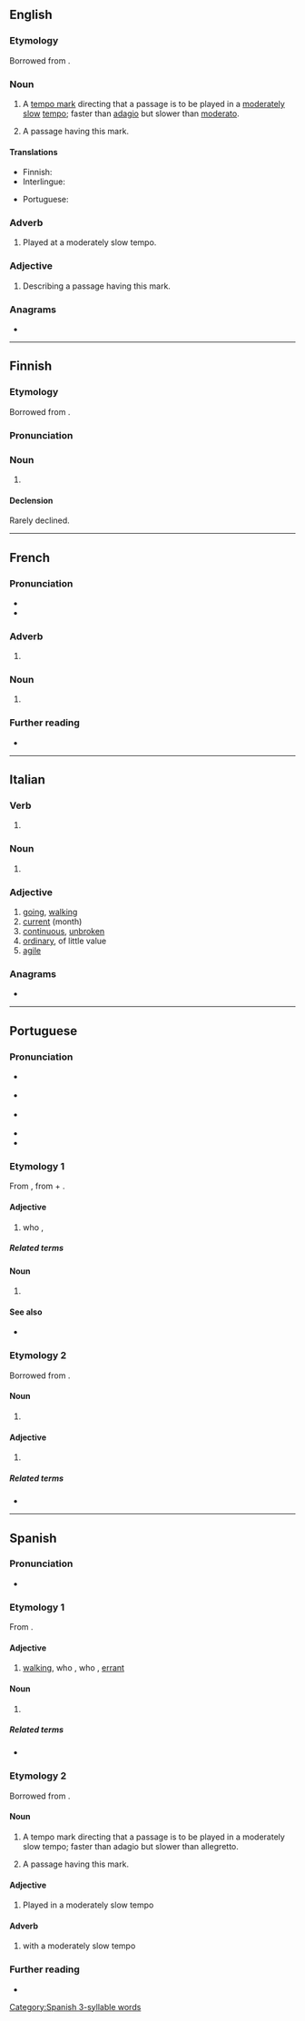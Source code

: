 ==English==

===Etymology===
Borrowed from {{bor|en|it|andante}}.

===Noun===
{{en-noun}}

# {{lb|en|music}} A [[tempo mark]] directing that a passage is to be played in a [[moderate]]ly [[slow]] [[tempo]]; faster than [[adagio]] but slower than [[moderato]].
# {{lb|en|music}} A passage having this mark.

====Translations====
{{trans-top|passage played in a moderately slow tempo}}
* Finnish: {{t+|fi|andante}}
* Interlingue: {{t|ie|andante}}
{{trans-mid}}
* Portuguese: {{t|pt|andante|m}}
{{trans-bottom}}

===Adverb===
{{en-adv|-}}

# {{lb|en|music}} Played at a moderately slow tempo.

===Adjective===
{{en-adj|-}}

# {{lb|en|music}} Describing a passage having this mark.

===Anagrams===
* {{anagrams|en|a=aadennt|Dantean}}

----

==Finnish==

===Etymology===
Borrowed from {{bor|fi|it|andante}}.

===Pronunciation===
{{fi-pronunciation|andant(ː)e}}

===Noun===
{{fi-noun}}

# {{lb|fi|music}} {{l|en|andante}}

====Declension====
Rarely declined.
{{fi-decl-nalle|andant|||a}}

----

==French==
{{wikipedia|lang=fr}}

===Pronunciation===
* {{fr-IPA}}
* {{homophones|fr|andantes}}

===Adverb===
{{fr-adv}}

# {{lb|fr|music}} {{l|en|andante}}

===Noun===
{{fr-noun|m}}

# {{lb|fr|music}} {{l|en|andante}}

===Further reading===
* {{R:TLFi}}

----

==Italian==

===Verb===
{{head|it|present participle}}

# {{inflection of|it|andare||pres|part}}

===Noun===
{{it-noun|m}}

# {{lb|it|music}} {{l|en|andante}}

===Adjective===
{{it-adj|andant|e|i}}

# [[going]], [[walking]]
# [[current]] (month)
# [[continuous]], [[unbroken]]
# [[ordinary]], of little value
# [[agile]]

===Anagrams===
* {{anagrams|it|a=aadennt|dannate}}

----

==Portuguese==

===Pronunciation===
* {{a|Portugal}} {{IPA|pt|/ɐ̃.ˈdɐ̃.tɨ/}}
* {{a|Brazil}} {{IPA|pt|/ɐ̃.ˈdɐ̃.t͡ɕɪ/}}
* {{a|South Brazil}} {{IPA|pt|/ɐ̃.ˈdɐ̃.te/}}
* {{hyphenation|pt|an|dan|te}}
* {{rhymes|pt|ɐ̃ntʃi}}

===Etymology 1===
From {{der|pt|roa-opt|andante}}, from {{m|roa-opt|andar|t=to walk}} + {{m|roa-opt|-ante}}.

====Adjective====
{{pt-adj|andant|e}}

# who {{l|en|roam|roams}}, {{l|en|wander|wanders}}
#: {{uxi|pt|Cavaleiro '''andante'''.|Knight-'''errant'''.}}
#: {{syn|pt|erradio|errante|itinerante|vagabundo|vagamundo|vagante}}

=====Related terms=====
{{col4|pt
|andada
|andador
|andamento
|andança
|andar
|andarilhar
|andarilho
}}

====Noun====
{{pt-noun|mf}}

# {{l|en|roamer}} {{gloss|one who roams}}
#: {{syn|pt|itinerante|vagabundo}}

====See also====
* {{l|pt|ambulante}}

===Etymology 2===
Borrowed from {{bor|pt|it|andante|t=going}}.

====Noun====
{{pt-noun|m}}

# {{lb|pt|music}} {{l|en|andante}} {{gloss|passage to be played in a moderately slow tempo}}

====Adjective====
{{pt-adj|andant|e}}

# {{lb|pt|music}} {{l|en|andante}} {{gloss|played in a moderately slow tempo}}
#: {{coordinate terms|pt|adágio|alegro}}

=====Related terms=====
* {{l|pt|andantino}}

{{catlangname|pt|terms with multiple etymologies}}

----

==Spanish==

===Pronunciation===
* {{es-IPA}}

===Etymology 1===
From {{af|es|andar|t1=to walk|-ante}}.

====Adjective====
{{es-adj|andant|e}}

# [[walking]], who {{l|en|roam|roams}}, who {{l|en|wander|wanders}}, [[errant]]
#: {{uxi|es|Caballero '''andante'''.|Knight-'''errant'''.}}

====Noun====
{{es-noun|mf|andantes}}

# {{l|en|roamer}} {{gloss|one who roams}}

=====Related terms=====
* {{l|es|andar}}

===Etymology 2===
Borrowed from {{bor|es|it|andante|t=going}}.

====Noun====
{{es-noun|m}}

# {{lb|es|music}} A tempo mark directing that a passage is to be played in a moderately slow tempo; faster than adagio but slower than allegretto.
# {{lb|es|music}} A passage having this mark.

====Adjective====
{{es-adj|andant|e}}

# {{lb|es|music}} Played in a moderately slow tempo

====Adverb====
{{es-adv|comp=y}}

# {{lb|es|music}} with a moderately slow tempo

===Further reading===
* {{R:DRAE}}

[[Category:Spanish 3-syllable words]]
